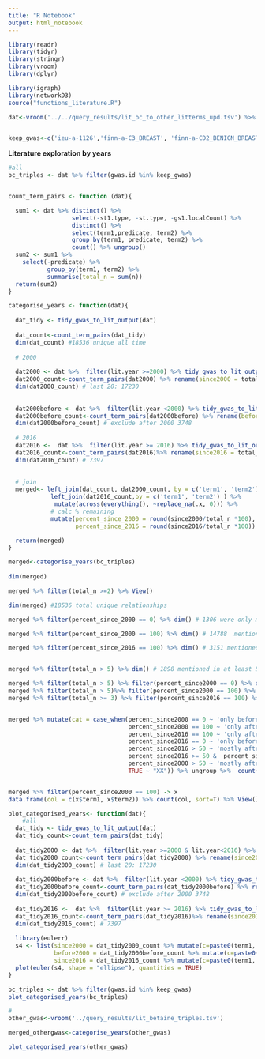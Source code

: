 ```yaml
---
title: "R Notebook"
output: html_notebook
---
```

  
```r
library(readr)
library(tidyr)
library(stringr)
library(vroom)
library(dplyr)

library(igraph)
library(networkD3)
source("functions_literature.R")
```

```r
dat<-vroom('../../query_results/lit_bc_to_other_litterms_upd.tsv') %>% mutate(lit.id = as.character(lit.id)) %>% select(-lit.dp)


keep_gwas<-c('ieu-a-1126','finn-a-C3_BREAST', 'finn-a-CD2_BENIGN_BREAST', 'ukb-a-519', 'ukb-d-C3_BREAST_3', 'ukb-d-D05') # can query with neo4j just for these

```


**Literature exploration by years**

```r
#all
bc_triples <- dat %>% filter(gwas.id %in% keep_gwas) 


count_term_pairs <- function (dat){

  sum1 <- dat %>% distinct() %>% 
                  select(-st1.type, -st.type, -gs1.localCount) %>% 
                  distinct() %>%
                  select(term1,predicate, term2) %>% 
                  group_by(term1, predicate, term2) %>% 
                  count() %>% ungroup()
  sum2 <- sum1 %>% 
    select(-predicate) %>%  
           group_by(term1, term2) %>% 
           summarise(total_n = sum(n))
  return(sum2)
}

categorise_years <- function(dat){
  
  dat_tidy <- tidy_gwas_to_lit_output(dat)
  
  dat_count<-count_term_pairs(dat_tidy)  
  dim(dat_count) #18536 unique all time
  
  # 2000
  
  dat2000 <- dat %>%  filter(lit.year >=2000) %>% tidy_gwas_to_lit_output()
  dat2000_count<-count_term_pairs(dat2000) %>% rename(since2000 = total_n)
  dim(dat2000_count) # last 20: 17230
  
  
  dat2000before <- dat %>%  filter(lit.year <2000) %>% tidy_gwas_to_lit_output()
  dat2000before_count<-count_term_pairs(dat2000before) %>% rename(before_2000 = total_n)
  dim(dat2000before_count) # exclude after 2000 3748
  
  # 2016
  dat2016 <-  dat %>%  filter(lit.year >= 2016) %>% tidy_gwas_to_lit_output()
  dat2016_count<-count_term_pairs(dat2016)%>% rename(since2016 = total_n)
  dim(dat2016_count) # 7397
  
  
  # join
  merged<- left_join(dat_count, dat2000_count, by = c('term1', 'term2') ) %>% 
            left_join(dat2016_count,by = c('term1', 'term2') ) %>% 
             mutate(across(everything(), ~replace_na(.x, 0))) %>% 
            # calc % remaining
            mutate(percent_since_2000 = round(since2000/total_n *100),
                   percent_since_2016 = round(since2016/total_n *100))

  return(merged)
}

merged<-categorise_years(bc_triples)
        
dim(merged)

merged %>% filter(total_n >=2) %>% View()

dim(merged) #18536 total unique relationships

merged %>% filter(percent_since_2000 == 0) %>% dim() # 1306 were only mentioned before 2000 -- old/wrong/obvious

merged %>% filter(percent_since_2000 == 100) %>% dim() # 14788  mentioned after 2000

merged %>% filter(percent_since_2016 == 100) %>% dim() # 3151 mentioned after 2016 -- novel 


merged %>% filter(total_n > 5) %>% dim() # 1898 mentioned in at least 5 papers

merged %>% filter(total_n > 5) %>% filter(percent_since2000 == 0) %>% dim() #19 things were frequently mentioned but only before 2000
merged %>% filter(total_n > 5)%>% filter(percent_since2000 == 100) %>% dim() #1016  frequent things were mentioned after 2000
merged %>% filter(total_n >= 3) %>% filter(percent_since2016 == 100) %>% dim() # 58 slightly common things after 2016


merged %>% mutate(cat = case_when(percent_since2000 == 0 ~ 'only before 2000',
                                  percent_since2000 == 100 ~ 'only after 2000',
                                  percent_since2016 == 100 ~ 'only after 2016',
                                  percent_since2016 == 0 ~ 'only before 2016',
                                  percent_since2016 > 50 ~ 'mostly after 2016',
                                  percent_since2016 >= 50 &  percent_since2000 >= 50 ~ 'mostly after 2016',
                                  percent_since2000 > 50 ~ 'mostly after 2000',
                                  TRUE ~ "XX")) %>% ungroup %>%  count(cat)


merged %>% filter(percent_since2000 == 100) -> x
data.frame(col = c(x$term1, x$term2)) %>% count(col, sort=T) %>% View()

```

```r

plot_categorised_years<- function(dat){
    #all
  dat_tidy <- tidy_gwas_to_lit_output(dat)
  dat_tidy_count<-count_term_pairs(dat_tidy) 
  
  dat_tidy2000 <- dat %>%  filter(lit.year >=2000 & lit.year<2016) %>% tidy_gwas_to_lit_output()
  dat_tidy2000_count<-count_term_pairs(dat_tidy2000) %>% rename(since2000 = total_n)
  dim(dat_tidy2000_count) # last 20: 17230
  
  dat_tidy2000before <- dat %>%  filter(lit.year <2000) %>% tidy_gwas_to_lit_output()
  dat_tidy2000before_count<-count_term_pairs(dat_tidy2000before) %>% rename(before_2000 = total_n)
  dim(dat_tidy2000before_count) # exclude after 2000 3748
  
  dat_tidy2016 <-  dat %>%  filter(lit.year >= 2016) %>% tidy_gwas_to_lit_output()
  dat_tidy2016_count<-count_term_pairs(dat_tidy2016)%>% rename(since2016 = total_n)
  dim(dat_tidy2016_count) # 7397
  
  library(eulerr)
  s4 <- list(since2000 = dat_tidy2000_count %>% mutate(c=paste0(term1, "::", term2)) %>% pull(c),
             before2000 = dat_tidy2000before_count %>% mutate(c=paste0(term1, "::", term2)) %>% pull(c),
             since2016 = dat_tidy2016_count %>% mutate(c=paste0(term1, "::", term2)) %>% pull(c))
  plot(euler(s4, shape = "ellipse"), quantities = TRUE)
}

bc_triples <- dat %>% filter(gwas.id %in% keep_gwas) 
plot_categorised_years(bc_triples)

```




```r
# 
other_gwas<-vroom('../query_results/lit_betaine_triples.tsv')  

merged_othergwas<-categorise_years(other_gwas) 

plot_categorised_years(other_gwas)

```


